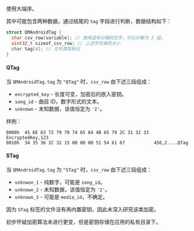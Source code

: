 
使用<Ruby caption="Big Endian">大端序</Ruby>。

其中可能包含两种数据，通过结尾的 `tag` 字段进行判断，数据结构如下：

```c
struct QMAndroidTag {
  char csv_row[variable]; // 使用逗号分隔的文字，可以分解为 3 段。
  uint32_t sizeof_csv_row; // 上述字符串的大小
  char tag[4]; // 文件类型标记
}
```

#### QTag

当 `QMAndroidTag.tag` 为 `"QTag"` 时，`csv_row` 由下述三段组成：

- `encrypted_key` - 长度可变，加密后的嵌入密钥。
- `song_id` - 曲目 ID，数字形式的文本。
- `unknown` - 未知数据，该值恒定为 `'2'`。

样例：

```text
0000h  45 6E 63 72 79 70 74 65 64 4B 65 79 2C 31 32 33  EncryptedKey,123 
0010h  34 35 36 2C 32 15 00 00 00 51 54 61 67           456,2....QTag
```

#### STag

当 `QMAndroidTag.tag` 为 `"STag"` 时，`csv_row` 由下述三段组成：

- `unknwon_1` - 纯数字，可能是 `song_id`。
- `unknown_2` - 未知数据，该值恒定为 `'2'`。
- `unknown_3` - 可能是 `media_id`，不确定。

因为 `STag` 标签的文件没有再内置密钥，因此未深入研究该类加密。

初步怀疑加密算法未进行更变，但是密钥存储在应用的私有目录下。
